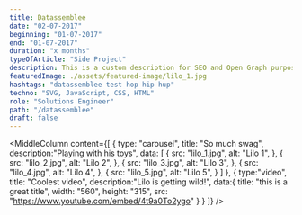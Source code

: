 ```yaml
---
title: Datassemblee
date: "02-07-2017"
beginning: "01-07-2017"
end: "01-07-2017"
duration: "x months"
typeOfArticle: "Side Project"
description: This is a custom description for SEO and Open Graph purposes, rather than the default generated excerpt. Simply add a description field to the frontmatter. Lorem ipsum dolor sit amet, consectetur adipiscing elit, sed do eiusmod tempor incididunt ut labore et dolore magna aliqua. Ut enim ad minim veniam, quis nostrud exercitation ullamco laboris nisi ut aliquip ex ea commodo consequat. <br><br> Duis aute irure dolor in reprehenderit in voluptate velit esse cillum dolore eu fugiat nulla pariatur. Lorem ipsum dolor sit amet, consectetur adipiscing elit, sed do eiusmod tempor incididunt ut labore et dolore magna aliqua. Ut enim ad minim veniam, quis nostrud exercitation ullamco laboris nisi ut aliquip ex ea commodo consequat.
featuredImage: ./assets/featured-image/lilo_1.jpg
hashtags: "datassemblee test hop hip hup"
techno: "SVG, JavaScript, CSS, HTML"
role: "Solutions Engineer"
path: "/datassemblee"
draft: false
---
```


<MiddleColumn
    content={[
		{
            type: "carousel",
            title: "So much swag",
            description:"Playing with his toys",
            data: [
                {
                    src: "lilo_1.jpg",
                    alt: "Lilo 1",
                },
                {
                    src: "lilo_2.jpg",
                    alt: "Lilo 2",
                },
                {
                    src: "lilo_3.jpg",
                    alt: "Lilo 3",
                },
                {
                    src: "lilo_4.jpg",
                    alt: "Lilo 4",
                },
                {
                    src: "lilo_5.jpg",
                    alt: "Lilo 5",
                }
            ]
        },
        {
            type:"video",
            title: "Coolest video",
            description:"Lilo is getting wild!",
            data:{
                title: "this is a great title",
                width: "560",
                height: "315",
                src: "https://www.youtube.com/embed/4t9a0To2ygo"
            }
        }
    ]}
/>
